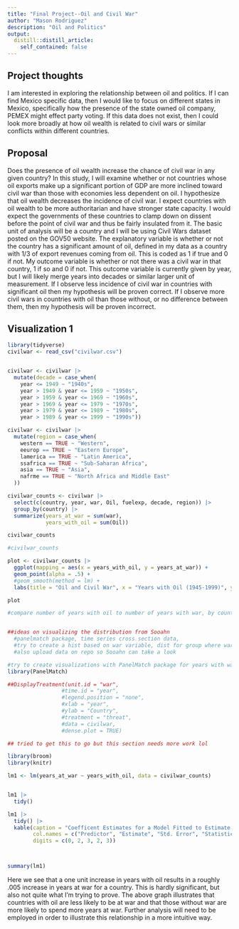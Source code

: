 ```yaml
---
title: "Final Project--Oil and Civil War"
author: "Mason Rodriguez"
description: "Oil and Politics"
output:
  distill::distill_article:
    self_contained: false
---
```



  
## Project thoughts

I am interested in exploring the relationship between oil and politics. If I can find Mexico specific data, then I would like to focus on different states in Mexico, specifically how the presence of the state owned oil company, PEMEX might effect party voting. If this data does not exist, then I could look more broadly at how oil wealth is related to civil wars or similar conflicts within different countries.

## Proposal

Does the presence of oil wealth increase the chance of civil war in any given country? In this study, I will examine whether or not countries whose oil exports make up a significant portion of GDP are more inclined toward civil war than those with economies less dependent on oil. I hypothesize that oil wealth decreases the incidence of civil war. I expect countries with oil wealth to be more authoritarian and have stronger state capacity. I would expect the governments of these countries to clamp down on dissent before the point of civil war and thus be fairly insulated from it. The basic unit of analysis will be a country and I will be using Civil Wars dataset posted on the GOV50 website. The explanatory variable is whether or not the country has a significant amount of oil, defined in my data as a country with 1/3 of export revenues coming from oil. This is coded as 1 if true and 0 if not. My outcome variable is whether or not there was a civil war in that country, 1 if so and 0 if not. This outcome variable is currently given by year, but I will likely merge years into decades or similar larger unit of measurement. If I observe less incidence of civil war in countries with significant oil then my hypothesis will be proven correct. If I observe more civil wars in countries with oil than those without, or no difference between them, then my hypothesis will be proven incorrect. 

## Visualization 1 


```r
library(tidyverse)
civilwar <- read_csv("civilwar.csv")


civilwar <- civilwar |>
  mutate(decade = case_when(
    year <= 1949 ~ "1940s",
    year > 1949 & year <= 1959 ~ "1950s",
    year > 1959 & year <= 1969 ~ "1960s",
    year > 1969 & year <= 1979 ~ "1970s",
    year > 1979 & year <= 1989 ~ "1980s",
    year > 1989 & year <= 1999 ~ "1990s"))

civilwar <- civilwar |>
  mutate(region = case_when(
    western == TRUE ~ "Western",
    eeurop == TRUE ~ "Eastern Europe",
    lamerica == TRUE ~ "Latin America",
    ssafrica == TRUE ~ "Sub-Saharan Africa",
    asia == TRUE ~ "Asia",
    nafrme == TRUE ~ "North Africa and Middle East"
  ))

civilwar_counts <- civilwar |>
  select(c(country, year, war, Oil, fuelexp, decade, region)) |>
  group_by(country) |>
  summarize(years_at_war = sum(war),
            years_with_oil = sum(Oil))

civilwar_counts
```

```r
#civilwar_counts

plot <- civilwar_counts |>
  ggplot(mapping = aes(x = years_with_oil, y = years_at_war)) +
  geom_point(alpha = .5) +
  #geom_smooth(method = lm) + 
  labs(title = "Oil and Civil War", x = "Years with Oil (1945-1999)", y = "Years in Civil War (1945-1999)")

plot

#compare number of years with oil to number of years with war, by country


##ideas on visualizing the distribution from Sooahn
  #panelmatch package, time series cross section data, 
  #try to create a hist based on war variable, dist for group where war  = 0 and war = 1
  #also upload data on repo so Sooahn can take a look
```

```r
#try to create visualizations with PanelMatch package for years with war (and maybe years with oil)
library(PanelMatch)

##DisplayTreatment(unit.id = "war",
                 #time.id = "year", 
                 #legend.position = "none",
                 #xlab = "year", 
                 #ylab = "Country",
                 #treatment = "threat", 
                 #data = civilwar,
                 #dense.plot = TRUE)

## tried to get this to go but this section needs more work lol
```


```r
library(broom)
library(knitr)

lm1 <- lm(years_at_war ~ years_with_oil, data = civilwar_counts)


lm1 |>
  tidy()

lm1 |>
  tidy() |>
  kable(caption = "Coefficent Estimates for a Model Fitted to Estimate Relationship Between War and Oil Wealth",
        col.names = c("Predictor", "Estimate", "Std. Error", "Statistic", "P-value"),
        digits = c(0, 2, 3, 2, 3))



summary(lm1)
```
Here we see that a one unit increase in years with oil results in a roughly .005 increase in years at war for a country. This is hardly significant, but also not quite what I'm trying to prove. The above graph illustrates that countries with oil are less likely to be at war and that those without war are more likely to spend more years at war. Further analysis will need to be employed in order to illustrate this relationship in a more intuitive way. 


